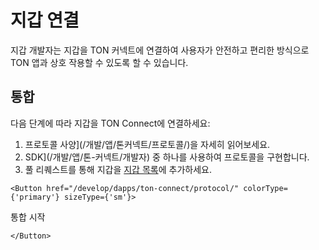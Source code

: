 
# 지갑 연결

지갑 개발자는 지갑을 TON 커넥트에 연결하여 사용자가 안전하고 편리한 방식으로 TON 앱과 상호 작용할 수 있도록 할 수 있습니다.

## 통합

다음 단계에 따라 지갑을 TON Connect에 연결하세요:

1. 프로토콜 사양](/개발/앱/톤커넥트/프로토콜/)을 자세히 읽어보세요.
2. SDK](/개발/앱/톤-커넥트/개발자) 중 하나를 사용하여 프로토콜을 구현합니다.
3. 풀 리퀘스트를 통해 지갑을 [지갑 목록](https://github.com/ton-blockchain/wallets-list)에 추가하세요.

```mdx-code-block
<Button href="/develop/dapps/ton-connect/protocol/" colorType={'primary'} sizeType={'sm'}>
```

통합 시작

```mdx-code-block
</Button>
```
